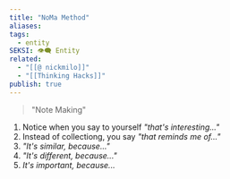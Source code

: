 ```yaml
---
title: "NoMa Method"
aliases: 
tags:
  - entity
SEKSI: 👁️‍🗨️ Entity
related:
  - "[[@ nickmilo]]"
  - "[[Thinking Hacks]]"
publish: true
---
```




> "Note Making"

1. Notice when you say to yourself *"that's interesting..."*
2. Instead of collectiong, you say *"that reminds me of..."*
3. *"It's similar, because..."*
4. *"It's different, because..."*
5. *It's important, because...*
